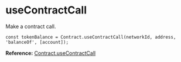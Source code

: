 # useContractCall

Make a contract call.

```tsx
const tokenBalance = Contract.useContractCall(networkId, address, 'balanceOf', [account]);
```

**Reference:** [Contract.useContractCall](../../web3-redux-reference/namespaces/Contract.md#usecontractcall)
